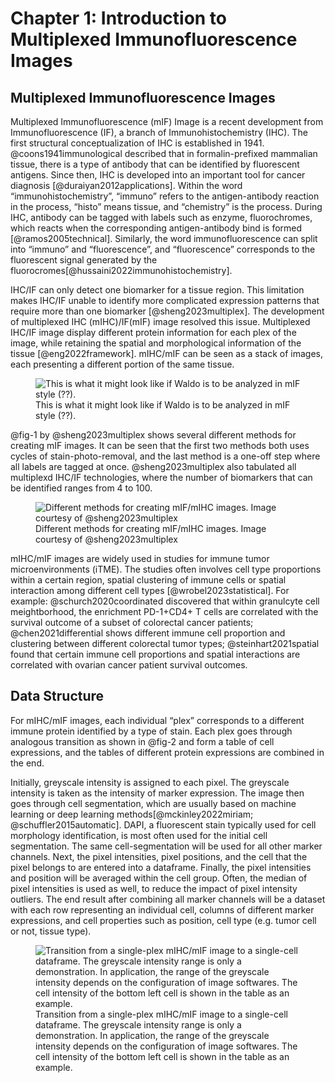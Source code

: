 # Chapter 1: Introduction to Multiplexed Immunofluorescence Images

## Multiplexed Immunofluorescence Images

Multiplexed Immunofluorescence (mIF) Image is a recent development from Immunofluorescence (IF), a branch of Immunohistochemistry (IHC). The first structural conceptualization of IHC is established in 1941. @coons1941immunological described that in formalin-prefixed mammalian tissue, there is a type of antibody that can be identified by fluorescent antigens. Since then, IHC is developed into an important tool for cancer diagnosis [@duraiyan2012applications]. Within the word "immunohistochemistry", "immuno" refers to the antigen-antibody reaction in the process, "histo" means tissue, and "chemistry" is the process. During IHC, antibody can be tagged with labels such as enzyme, fluorochromes, which reacts when the corresponding antigen-antibody bind is formed [@ramos2005technical]. Similarly, the word immunofluorescence can split into "immuno" and "fluorescence", and "fluorescence" corresponds to the fluorescent signal generated by the fluorocromes[@hussaini2022immunohistochemistry].

IHC/IF can only detect one biomarker for a tissue region. This limitation makes IHC/IF unable to identify more complicated expression patterns that require more than one biomarker [@sheng2023multiplex]. The development of multiplexed IHC (mIHC)/IF(mIF) image resolved this issue. Multiplexed IHC/IF image display different protein information for each plex of the image, while retaining the spatial and morphological information of the tissue [@eng2022framework]. mIHC/mIF can be seen as a stack of images, each presenting a different portion of the same tissue.

![This is what it might look like if Waldo is to be analyzed in mIF style (??).](waldo.jpg){#fig-0}

@fig-1 by @sheng2023multiplex shows several different methods for creating mIF images. It can be seen that the first two methods both uses cycles of stain-photo-removal, and the last method is a one-off step where all labels are tagged at once. @sheng2023multiplex also tabulated all multiplexd IHC/IF technologies, where the number of biomarkers that can be identified ranges from 4 to 100.

::: column-page
![Different methods for creating mIF/mIHC images. Image courtesy of @sheng2023multiplex](mIFsteps.png){#fig-1}
:::

mIHC/mIF images are widely used in studies for immune tumor microenvironments (iTME). The studies often involves cell type proportions within a certain region, spatial clustering of immune cells or spatial interaction among different cell types [@wrobel2023statistical]. For example: @schurch2020coordinated discovered that within granulcyte cell meightborhood, the enrichment PD-1+CD4+ T cells are correlated with the survival outcome of a subset of colorectal cancer patients; @chen2021differential shows different immune cell proportion and clustering between different colorectal tumor types; @steinhart2021spatial found that certain immune cell proportions and spatial interactions are correlated with ovarian cancer patient survival outcomes.

## Data Structure

For mIHC/mIF images, each individual "plex" corresponds to a different immune protein identified by a type of stain. Each plex goes through analogous transition as shown in @fig-2 and form a table of cell expressions, and the tables of different protein expressions are combined in the end.

Initially, greyscale intensity is assigned to each pixel. The greyscale intensity is taken as the intensity of marker expression. The image then goes through cell segmentation, which are usually based on machine learning or deep learning methods[@mckinley2022miriam; @schuffler2015automatic]. DAPI, a fluorescent stain typically used for cell morphology identification, is most often used for the initial cell segmentation. The same cell-segmentation will be used for all other marker channels. Next, the pixel intensities, pixel positions, and the cell that the pixel belongs to are entered into a dataframe. Finally, the pixel intensities and position will be averaged within the cell group. Often, the median of pixel intensities is used as well, to reduce the impact of pixel intensity outliers. The end result after combining all marker channels will be a dataset with each row representing an individual cell, columns of different marker expressions, and cell properties such as position, cell type (e.g. tumor cell or not, tissue type).

![Transition from a single-plex mIHC/mIF image to a single-cell dataframe. The greyscale intensity range is only a demonstration. In application, the range of the greyscale intensity depends on the configuration of image softwares. The cell intensity of the bottom left cell is shown in the table as an example.](mIFDataStr.jpg){#fig-2}
